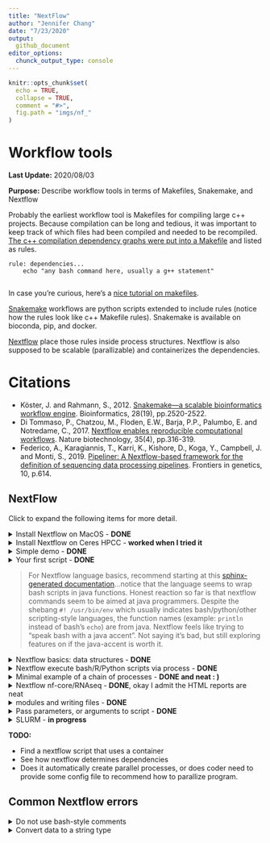 ```yaml
---
title: "NextFlow"
author: "Jennifer Chang"
date: "7/23/2020"
output:
  github_document
editor_options:
  chunck_output_type: console
---
```



```r
knitr::opts_chunk$set(
  echo = TRUE,
  collapse = TRUE,
  comment = "#>",
  fig.path = "imgs/nf_"
)
```

# Workflow tools

**Last Update:** 2020/08/03

**Purpose:** Describe workflow tools in terms of Makefiles, Snakemake, and Nextflow

Probably the earliest workflow tool is Makefiles for compiling large c++ projects. Because compilation can be long and tedious, it was important to keep track of which files had been compiled and needed to be recompiled. [The c++ compilation dependency graphs were put into a Makefile](https://www.tutorialspoint.com/makefile/makefile_dependencies.htm) and listed as rules.

```
rule: dependencies...
    echo "any bash command here, usually a g++ statement"
    
```

In case you're curious, here's a [nice tutorial on makefiles](https://makefiletutorial.com/).

[Snakemake](https://snakemake.readthedocs.io/en/stable/) workflows are python scripts extended to include rules (notice how the rules look like c++ Makefile rules). Snakemake is available on bioconda, pip, and docker.

[Nextflow](https://www.nextflow.io/example1.html) place those rules inside process structures. Nextflow is also supposed to be scalable (parallizable) and containerizes the dependencies.

# Citations

* Köster, J. and Rahmann, S., 2012. [Snakemake—a scalable bioinformatics workflow engine](https://pubmed.ncbi.nlm.nih.gov/22908215/). Bioinformatics, 28(19), pp.2520-2522.
* Di Tommaso, P., Chatzou, M., Floden, E.W., Barja, P.P., Palumbo, E. and Notredame, C., 2017. [Nextflow enables reproducible computational workflows](https://pubmed.ncbi.nlm.nih.gov/28398311/). Nature biotechnology, 35(4), pp.316-319.
* Federico, A., Karagiannis, T., Karri, K., Kishore, D., Koga, Y., Campbell, J. and Monti, S., 2019. [Pipeliner: A Nextflow-based framework for the definition of sequencing data processing pipelines](https://pubmed.ncbi.nlm.nih.gov/31316552/). Frontiers in genetics, 10, p.614.

## NextFlow

Click to expand the following items for more detail.

<details><summary>Install Nextflow on MacOS - <b>DONE</b></summary>

Based on [installation instructions on Nextflow](https://www.nextflow.io/), make sure Java version > 1.8

```
java -version
#> java version "1.8.0_162"
#> Java(TM) SE Runtime Environment (build 1.8.0_162-b12)
#> Java HotSpot(TM) 64-Bit Server VM (build 25.162-b12, mixed mode)
```

Install a local copy of nextflow

```
curl -s https://get.nextflow.io | bash
#> CAPSULE: Downloading dependency org.slf4j:log4j-over-slf4j:jar:1.7.25
#> CAPSULE: Downloading dependency org.multiverse:multiverse-core:jar:0.7.0
#> CAPSULE: Downloading dependency com.fasterxml.jackson.core:jackson-databind:jar:2.6.7.2
#> CAPSULE: Downloading dependency joda-time:joda-time:jar:2.8.1
#> ...
#> CAPSULE: Downloading dependency commons-codec:commons-codec:jar:1.10
#>                                                                         
#>       N E X T F L O W
#>       version 20.04.1 build 5335
#>       created 03-05-2020 19:37 UTC (14:37 CDT)
#>       cite doi:10.1038/nbt.3820
#>       http://nextflow.io
#> 
#> 
#> Nextflow installation completed. Please note:
#> - the executable file `nextflow` has been created in the folder: /Users/jenchang/bin/src
#> - you may complete the installation by moving it to a directory in your $PATH
#>

ls -ltr
#> -rwx--x--x  1 jenchang  staff    15K Jul 15 13:22 nextflow
```

The executable `nextflow` can be called locally or moved to the `/usr/local/bin/` folder to be called from anywhere.

</details>

<details><summary>Install Nextflow on Ceres HPCC - <b>worked when I tried it</b></summary>

After logging onto Ceres, load the java module and run the nextflow install script

```bash
module load java
java -version 

# Install Nextflow in current folder
curl -s https://get.nextflow.io | bash

# Test the nextflow install by running it
./nextflow run hello
```

</details>


<details> <summary>Simple demo - <b>DONE</b></summary>

The simple example from [nextflow main page](https://www.nextflow.io/) worked.

```
nextflow run hello
#> N E X T F L O W  ~  version 20.04.1
#> Pulling nextflow-io/hello ...
#> downloaded from https://github.com/nextflow-io/hello.git
#> Launching `nextflow-io/hello` [adoring_yonath] - revision: 96eb04d6a4 [master]
#> executor >  local (4)
#> [f0/2e6b0f] process > sayHello (3) [100%] 4 of 4 ✔
#> Ciao world!
#> 
#> Hola world!
#> 
#> Bonjour world!
#> 
#> Hello world!
```

</details>


<details><summary>Your first script - <b>DONE</b></summary>

Ran the [Tutorial "your first script"](https://www.nextflow.io/docs/latest/getstarted.html#your-first-script). Save the following into a file `tutorial.nf`. Notice how nextflow scripts have the `.nf` extension. Also notice the shebang of the script is not `bash` or `python` but `nextflow`.

```
#!/usr/bin/env nextflow

params.str = 'Hello world!'

process splitLetters {

    output:
    file 'chunk_*' into letters

    """
    printf '${params.str}' | split -b 6 - chunk_
    """
}


process convertToUpper {

    input:
    file x from letters.flatten()

    output:
    stdout result

    """
    cat $x | tr '[a-z]' '[A-Z]'
    """
}

result.view { it.trim() }
```

Running the nf script results in :

```
nextflow run tutorial.nf 
#> N E X T F L O W  ~  version 20.04.1
#> Launching `tutorial.nf` [confident_hilbert] - revision: be42f295f4
#> executor >  local (3)
#> [e7/25735b] process > splitLetters       [100%] 1 of 1 ✔
#> [c5/fe3e83] process > convertToUpper (1) [100%] 2 of 2 ✔
#> WORLD!
#> HELLO
```

It might be a little confusing on how to read this script. Read from **bottom up**, I've annotated arrows for how my eyes move across the script.

<img src="imgs/eye_movement.png" />

Processes are executed up the dependency becaues `results` must be created for the output. 

Regardless, I'll need a better understanding of what `results.view {it.trim()}` is doing... and which data structures are available in the nextflow language. This doesn't look like standard bash.

</details>

> For Nextflow language basics, recommend starting at this [sphinx-generated documentation](https://www.nextflow.io/docs/latest/script.html#script-page)...notice that the language seems to wrap bash scripts in java functions. Honest reaction so far is that nextflow commands seem to be aimed at java programmers. Despite the shebang `#! /usr/bin/env` which usually indicates bash/python/other scripting-style languages, the function names (example: `println` instead of bash's `echo`) are from java. Nextflow feels like trying to "speak bash with a java accent". Not saying it's bad, but still exploring features on if the java-accent is worth it.

<details><summary>Nextflow basics: data structures - <b>DONE</b> </summary>

Let's start with a hello world... this thing needs to print, putting it into a process without generating a print statement/file doesn't prove it runs or even makes sense.

Let's make a basic "Hello world" **print** to console in **script01.nf**

```bash
```

The **bash** run and output works.

```
nextflow run script01.nf
#> N E X T F L O W  ~  version 20.04.1
#> Launching `script01.nf` [gigantic_koch] - #> revision: 583e6071f6
#> Hello world!
```

Moving on to defining **basic variables** and printing them in **script02.nf**: integers, float/double, booleans, strings

```bash
```

Which gives us in **bash**:

```
nextflow run script02.nf
#> N E X T F L O W  ~  version 20.04.1
#> Launching `script02.nf` [desperate_bell] - revision: 283effe268
#> 
#> #== Primitive data structures
#> x can equal: 
#> 1			    Integers
#> -3.1499392	            Float or double values
#> false		    Booleans
#> Hi			    Strings and characters
#> Thu Jul 23 10:56:34 CDT 2020	Or dates from java.util.Date()
```

Nextflow has **grouped data structures** that can have heterogeneous types... as a comparison c++ usually has homogeneous element collections (unless you hack it with smart pointers).

Demonstrate list, map and multi assignment in **script03.nf**:

```bash
```

Output in bash:

```bash
nextflow run script03.nf

#> N E X T F L O W  ~  version 20.04.1
#> Launching `script03.nf` [kickass_shirley] - revision: 19bc7c56d2
#>
#> #== Grouped data structures: Lists, Maps
#> myList = [1776, -1, 33, 99, 0, 928734928763]
#> myList[0] = 1776     List index starts at 0
#> size = 6
#> tiny = [one, two]
#> myList = [1776, -1, [one, two], 99, a, 928734928763] List elements can be of mixed type! Similar to R's list
#>
#> myMap = [gene:FOX2, length:100, genbank:MX8888]
#> myMap = [gene:FOX2, length:ten, genbank:MX8888]
#>
#>  Multiple assignments (a, b, c) = ["one", 2, "three"]
#> a = one; b = 2; c = three
```

</details>

<details><summary>Nextflow execute bash/R/Python scripts via process - <b>DONE</b></summary>

A bash command is saved as a string and then `execute`-ed in **script04.nf**

```bash
```

However notice how the string can only have one command as it prints out the next `echo` in the **bash** output, instead of executing it. 

```bash
nextflow run script04.nf
#> N E X T F L O W  ~  version 20.04.1
#> Launching `script04.nf` [romantic_jones] - revision: 4536b402c2
#> "Hello world"
#> 
#> "Hello again"; echo "what is happening, why print echo" " " /* threw an error on bash comments, so can't even use bash comments in a bash block */ /* so cmd strings cannot do multiline bash... weird */
```

This is fixed in the process structures, where multi-line commands seem to work.

Still called **script05.nf** but using process structures.

```bash
```

Process 1 doesn't have an output specified, so prints nothing. Process 2 is connected to output `result2`. Process 3 is a bunch of R commands, basically need the shebang to specify the language.

```bash
nextflow run script05.nf
#> Notice how above has no output
#> DataflowVariable(value=null)
#> DataflowVariable(value=null)
#> executor >  local (3)
#> [d0/e1cf69] process > myprocess1 [100%] 1 of 1 ✔
#> [58/f7a9bb] process > myprocess2 [100%] 1 of 1 ✔
#> [4b/847e83] process > myprocess3 [100%] 1 of 1 ✔
#> Process2 says hello
#> Still in Process 2
#> Rscript says Hello world
#> 1 2 3 4 5
```

</details>

<details><summary>Minimal example of a chain of processes - <b>DONE and neat : )</b></summary>

Instead of worrying about installing a long running program, we'll simulate it using the `sleep 5` command (wait 5 seconds).

```bash
```

Which looks nice in bash... as it prints progress

```bash
N E X T F L O W  ~  version 20.04.1
Launching `code/script06.nf` [crazy_mclean] - revision: c6a509673f

Pipeline = Amy -> Bob -> Cathy -> Dave -> Eve
 where each person runs 5 seconds to pass the baton to next person

DataflowVariable(value=null)
executor >  local (2)
[ee/41b22c] process > Amy   [100%] 1 of 1 ✔
[cf/db02ae] process > Bob   [  0%] 0 of 1
[-        ] process > Cathy -
[-        ] process > Dave  -
[-        ] process > Eve   -
```

Eventually looks like the following when finished:

```bash
nextflow run script06.nf
N E X T F L O W  ~  version 20.04.1
Launching `code/script06.nf` [crazy_mclean] - revision: c6a509673f

Pipeline = Amy -> Bob -> Cathy -> Dave -> Eve
 where each person runs 5 seconds to pass the baton to next person

DataflowVariable(value=null)
executor >  local (5)
[ee/41b22c] process > Amy   [100%] 1 of 1 ✔
[cf/db02ae] process > Bob   [100%] 1 of 1 ✔
[b0/cccd94] process > Cathy [100%] 1 of 1 ✔
[9f/a652c6] process > Dave  [100%] 1 of 1 ✔
[ca/39a72a] process > Eve   [100%] 1 of 1 ✔
Amy passes baton
; Bob passes baton
; Cathy passes baton
; Dave passes baton
; Eve passes baton
```

And if you run it with the html reports turned on:

```bash
nextflow run script06.nf -with-timeline timeline.html
```

It will also generate a plot:

<img src="imgs/timeline.png" />

</details>

<details><summary>Nextflow nf-core/RNAseq - <b>DONE</b>, okay I admit the HTML reports are neat</summary>

`nf-core` has a curated set of pipelines. We'll run the rnaseq pipeline ([github link](https://github.com/nf-core/rnaseq)). 

* Start Docker deamon on MacOS 
* Run the nf_core/rnaseq pipeline (will pull via docker)

```bash
```

This generates the following `results` folder, containing output folders

```bash
```

Inside of `pipeline_info` are html generated reports for runtime and more details of pipeline

<img src="imgs/nf_core_rnaseq.png" />
<img src="imgs/nf_core_rnaseq_executionreport.png" />
<img src="imgs/nf_core_rna_executiontime.png" />

Okay, I admit that the html reports are nice. Looking at the source code, the whole pipeline is defined in [main.nf](https://github.com/nf-core/rnaseq/blob/master/main.nf)... if we focus on the **fastqc** step, we can see process:

```bash
/*
 * STEP 1 - FastQC
 */
process fastqc {
    tag "$name"
    label 'process_medium'
    publishDir "${params.outdir}/fastqc", mode: 'copy',
        saveAs: { filename -> filename.indexOf(".zip") > 0 ? "zips/$filename" : "$filename" }

    when:
    !params.skipQC && !params.skipFastQC

    input:
    set val(name), file(reads) from raw_reads_fastqc

    output:
    file "*_fastqc.{zip,html}" into fastqc_results

    script:
    """
    fastqc --quiet --threads $task.cpus $reads
    """
}

```

Notice the `publishDir "${params.outdir}/fastqc` declaration, the `${params.outdir}` was set to 'results' earlier in this script, so this is how we get a `results` directory. Each step of the pipeline can have its own process and could organize the output similar to `results/program_name`.

</details>

<details><summary>modules and writing files - <b>DONE</b></summary>

Let's create a process that creates an example fasta file. Notice how we need a `publishDir` in the process.

```bash
```

And include that process in a different nextflow script

```bash
```

Running the script results in...

```bash
nextflow run script07.nf --outdir output_dir
#> N E X T F L O W  ~  version 20.07.1
#> Launching `script07.nf` [thirsty_dalembert] - revision: 997b0d2610
#> executor >  local (2)
#> [64/a3898f] process > demo_fasta  [100%] 1 of 1 ✔
#> [27/bd30d1] process > makeblastdb [100%] 1 of 1 ✔

ls -ltr output_dir/
#> total 120
#> -rw-r--r--  1 jenchang  staff    72B Aug  3 13:11 demo.fasta
#> -rw-r--r--  1 jenchang  staff    20K Aug  3 13:11 demo.fasta.ndb
#> -rw-r--r--  1 jenchang  staff    13B Aug  3 13:11 demo.fasta.nsq
#> -rw-r--r--  1 jenchang  staff   146B Aug  3 13:11 demo.fasta.nhr
#> -rw-r--r--  1 jenchang  staff    12B Aug  3 13:11 demo.fasta.nto
#> -rw-r--r--  1 jenchang  staff   124B Aug  3 13:11 demo.fasta.nin
#> -rw-r--r--  1 jenchang  staff    32B Aug  3 13:11 demo.fasta.not
#> -rw-r--r--  1 jenchang  staff    16K Aug  3 13:11 demo.fasta.ntf

cat output_dir/demo.fasta
#> >Sequence_A
#> AAAAAAAAAAAAAAAAAAAAAAA
#> >Sequence_C
#> CCCCCCCCCCCCCCCCCCCCCCC
```

</details>

<details><summary>Pass parameters, or arguments to script - <b>DONE</b></summary>

You can pass parameters to a nextflow script

```bash
```

Running the script in three different ways below. Notice how parameters `--input` can be changed.

```bash
nextflow run script08.nf
#> N E X T F L O W  ~  version 20.07.1
#> Launching `script08.nf` [pedantic_sinoussi] - revision: fee10780ef
#> params.input = default.txt
#> params.output = ./results

nextflow run script08.nf --input "something.txt"
#> N E X T F L O W  ~  version 20.07.1
#> Launching `script08.nf` [hopeful_magritte] - revision: fee10780ef
#> params.input = something.txt
#> params.output = ./results

nextflow run script08.nf --input "something.txt" --outdir "here"
#> N E X T F L O W  ~  version 20.07.1
#> Launching `script08.nf` [peaceful_minsky] - revision: fee10780ef
#> params.input = something.txt
#> params.output = here
```

</details>

<details><summary>SLURM - <b>in progress</b></summary>

You can place general params and directives in the `nextflow.config` file. 

```bash
```

Running a nextflow in the same folder will run via slurm

```
nextflow run script06.nf --outdir output_06
#> N E X T F L O W  ~  version 20.07.1
#> Launching `script06.nf` [desperate_colden] - revision: 0be74525f0
#> 
#> Pipeline = Amy -> Bob -> Cathy -> Dave -> Eve
#> where each person runs 5 seconds to pass the baton to next person
#>
#> DataflowVariable(value=null)
#> executor >  slurm (3)                    <=======================SLURM
#> [6e/5165fa] process > Amy   [100%] 1 of 1 ✔
#> [d6/b741d1] process > Bob   [100%] 1 of 1 ✔
#> [3a/583297] process > Cathy [  0%] 0 of 1
#> [-        ] process > Dave  -
#> [-        ] process > Eve   -
```

Notice how there's a `slurm(3)` line. From a different terminal, we can view the `Bob` process running as `nf-Bob`. 

```bash
squeue | grep jenchang
#> 1076059 short_med   nf-Bob jenchang  R       0:00      2 condo[005-006] 
#> 1076026     debug       sh jenchang  R    1:29:26      1 condodebug001 
```

And after the run we have the timeline information

```bash
ls -ltr output_06/
#> total 1390
#> -rw-r-----. 1 jenchang its-hpc-condo-severin 2929977 Aug  5 14:30 report.html
#> -rw-r-----. 1 jenchang its-hpc-condo-severin    6590 Aug  5 14:30 timeline.html
```

Looking at timeline, there are longer wait times between jobs:

<img src="imgs/timeline_slurm.png" />

</details>

**TODO:**

* Find a nextflow script that uses a container
* See how nextflow determines dependencies
* Does it automatically create parallel processes, or does coder need to provide some config file to recommend how to parallize program.

## Common Nextflow errors

<details><summary>Do not use bash-style comments</summary>

An example bash-style comment (`# this is a bash comment`) error message.

```
nextflow run script02.nf
#> N E X T F L O W  ~  version 20.04.1
#> Launching `script02.nf` [adoring_mcnulty] - revision: b47fa12571
#> Script compilation error
#> - file : /Users/jenchang/Desktop/2020-07-23_Nextflow/nextflow/#> Notebook_Jenchang/code/script02.nf
#> - cause: unexpected char: '#' @ line 4, column 1.
#>   # this is a bash comment
#>   ^
#>
#> 1 error
```

Instead use java-style comments (`/* this is a java-style comment */`).

</details>

<details><summary>Convert data to a string type</summary>

Especially when you are printing a datatype, may need to convert to string. Showing an example error msg for printing a boolean with a string (`x = false; println x + "\t this is a bool"`)

```
nextflow run script04.nf
N E X T F L O W  ~  version 20.04.1
Launching `script04.nf` [modest_ptolemy] - revision: d9c9745850
Unknown method `plus` on Boolean type

 -- Check script 'script04.nf' at line: 4 or see '.nextflow.log' file for more details

```

Usually can fix this by using java's `String.valueOf()` function:

```
x = false
println String.valueOf(x) + "\t this is a bool"
```

</details>
